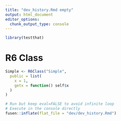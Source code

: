 ```yaml
---
title: "dev_history.Rmd empty"
output: html_document
editor_options: 
  chunk_output_type: console
---
```


```r
library(testthat)
```

# R6 Class

```r
Simple <- R6Class("Simple",
  public = list(
    x = 1,
    getx = function() self$x
  )
)
```

```r
# Run but keep eval=FALSE to avoid infinite loop
# Execute in the console directly
fusen::inflate(flat_file = "dev/dev_history.Rmd")
```
